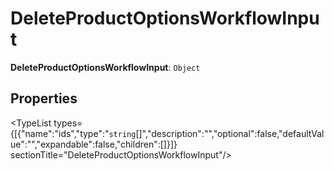 
# DeleteProductOptionsWorkflowInput

 **DeleteProductOptionsWorkflowInput**: `Object`

## Properties

<TypeList types={[{"name":"ids","type":"`string`[]","description":"","optional":false,"defaultValue":"","expandable":false,"children":[]}]}  sectionTitle="DeleteProductOptionsWorkflowInput"/>
